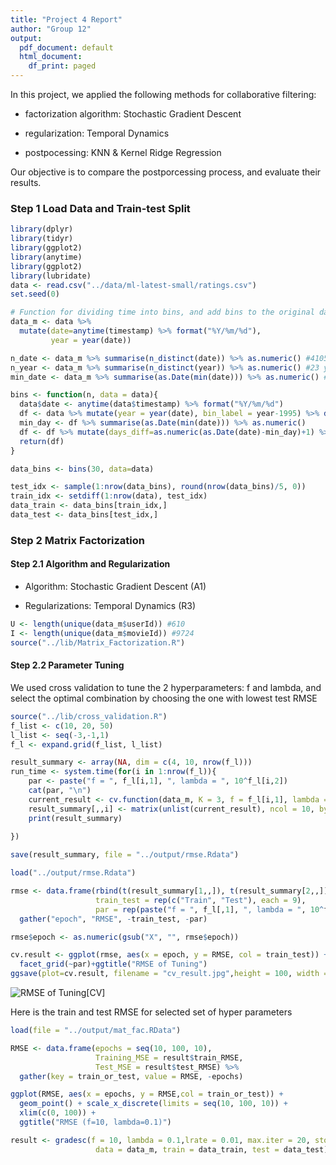 ```yaml
---
title: "Project 4 Report"
author: "Group 12"
output:
  pdf_document: default
  html_document:
    df_print: paged
---
```


In this project, we applied the following methods for collaborative filtering:

- factorization algorithm: Stochastic Gradient Descent

- regularization: Temporal Dynamics

- postpocessing: KNN & Kernel Ridge Regression

Our objective is to compare the postporcessing process, and evaluate their results.

### Step 1 Load Data and Train-test Split

```r
library(dplyr)
library(tidyr)
library(ggplot2)
library(anytime)
library(ggplot2)
library(lubridate)
data <- read.csv("../data/ml-latest-small/ratings.csv")
set.seed(0)

# Function for dividing time into bins, and add bins to the original data 
data_m <- data %>% 
  mutate(date=anytime(timestamp) %>% format("%Y/%m/%d"),
         year = year(date))

n_date <- data_m %>% summarise(n_distinct(date)) %>% as.numeric() #4105
n_year <- data_m %>% summarise(n_distinct(year)) %>% as.numeric() #23 years, 137 month
min_date <- data_m %>% summarise(as.Date(min(date))) %>% as.numeric() #"1996-03-29"

bins <- function(n, data = data){
  data$date <- anytime(data$timestamp) %>% format("%Y/%m/%d") 
  df <- data %>% mutate(year = year(date), bin_label = year-1995) %>% data.frame() %>% select(userId, movieId, rating, timestamp, bin_label, date, year)
  min_day <- df %>% summarise(as.Date(min(date))) %>% as.numeric()
  df <- df %>% mutate(days_diff=as.numeric(as.Date(date)-min_day)+1) %>% group_by(userId) %>% mutate(user_mean_date=mean(days_diff))
  return(df)
}

data_bins <- bins(30, data=data) 

test_idx <- sample(1:nrow(data_bins), round(nrow(data_bins)/5, 0))
train_idx <- setdiff(1:nrow(data), test_idx)
data_train <- data_bins[train_idx,]
data_test <- data_bins[test_idx,]

```





### Step 2 Matrix Factorization

#### Step 2.1 Algorithm and Regularization

- Algorithm: Stochastic Gradient Descent (A1)

- Regularizations: Temporal Dynamics (R3)

```r
U <- length(unique(data_m$userId)) #610
I <- length(unique(data_m$movieId)) #9724
source("../lib/Matrix_Factorization.R")
```


#### Step 2.2 Parameter Tuning

We used cross validation to tune the 2 hyperparameters: f and lambda, and select the optimal combination by choosing the one with lowest test RMSE

```r
source("../lib/cross_validation.R")
f_list <- c(10, 20, 50)
l_list <- seq(-3,-1,1)
f_l <- expand.grid(f_list, l_list)
```

```r
result_summary <- array(NA, dim = c(4, 10, nrow(f_l))) 
run_time <- system.time(for(i in 1:nrow(f_l)){
    par <- paste("f = ", f_l[i,1], ", lambda = ", 10^f_l[i,2])
    cat(par, "\n")
    current_result <- cv.function(data_m, K = 3, f = f_l[i,1], lambda = 10^f_l[i,2])
    result_summary[,,i] <- matrix(unlist(current_result), ncol = 10, byrow = T) 
    print(result_summary)
  
})

save(result_summary, file = "../output/rmse.Rdata")
```

```r
load("../output/rmse.Rdata")

rmse <- data.frame(rbind(t(result_summary[1,,]), t(result_summary[2,,])), 
                   train_test = rep(c("Train", "Test"), each = 9), 
                   par = rep(paste("f = ", f_l[,1], ", lambda = ", 10^f_l[,2]), times = 2)) %>%
  gather("epoch", "RMSE", -train_test, -par)

rmse$epoch <- as.numeric(gsub("X", "", rmse$epoch))

cv.result <- ggplot(rmse, aes(x = epoch, y = RMSE, col = train_test)) + geom_point() + 
  facet_grid(~par)+ggtitle("RMSE of Tuning")
ggsave(plot=cv.result, filename = "cv_result.jpg",height = 100, width = 400, units="mm")
```

![RMSE of Tuning](./cv_result.jpg)[CV]

Here is the train and test RMSE for selected set of hyper parameters

```r
load(file = "../output/mat_fac.RData")

RMSE <- data.frame(epochs = seq(10, 100, 10), 
                   Training_MSE = result$train_RMSE, 
                   Test_MSE = result$test_RMSE) %>% 
  gather(key = train_or_test, value = RMSE, -epochs)

ggplot(RMSE, aes(x = epochs, y = RMSE,col = train_or_test)) + 
  geom_point() + scale_x_discrete(limits = seq(10, 100, 10)) + 
  xlim(c(0, 100)) + 
  ggtitle("RMSE (f=10, lambda=0.1)")
```

```r
result <- gradesc(f = 10, lambda = 0.1,lrate = 0.01, max.iter = 20, stopping.deriv = 0.01,
                   data = data_m, train = data_train, test = data_test)

```


